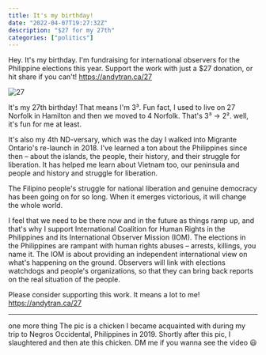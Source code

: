 ```yaml
---
title: It's my birthday!
date: "2022-04-07T19:27:32Z"
description: "$27 for my 27th"
categories: ["politics"]
---
```


Hey. It's my birthday. I'm fundraising for international observers for the Philippine elections this year. Support the work with just a $27 donation, or hit share if you can't! https://andytran.ca/27

![27](./27.png)

It's my 27th birthday! That means I'm 3³. Fun fact, I used to live on 27 Norfolk in Hamilton and then we moved to 4 Norfolk. That's 3³ -> 2². well, it's fun for me at least.

It's also my 4th ND-versary, which was the day I walked into Migrante Ontario's re-launch in 2018. I've learned a ton about the Philippines since then – about the islands, the people, their history, and their struggle for liberation. It has helped me learn about Vietnam too, our peninsula and people and history and struggle for liberation.

The Filipino people's struggle for national liberation and genuine democracy has been going on for so long. When it emerges victorious, it will change the whole world.

I feel that we need to be there now and in the future as things ramp up, and that's why I support International Coalition for Human Rights in the Philippines and its International Observer Mission (IOM).
The elections in the Philippines are rampant with human rights abuses – arrests, killings, you name it. The IOM is about providing an independent international view on what's happening on the ground. Observers will link with elections watchdogs and people's organizations, so that they can bring back reports on the real situation of the people.

Please consider supporting this work. It means a lot to me!
https://andytran.ca/27

---

one more thing
The pic is a chicken I became acquainted with during my trip to Negros Occidental, Philippines in 2019. Shortly after this pic, I slaughtered and then ate this chicken. DM me if you wanna see the video 😃
